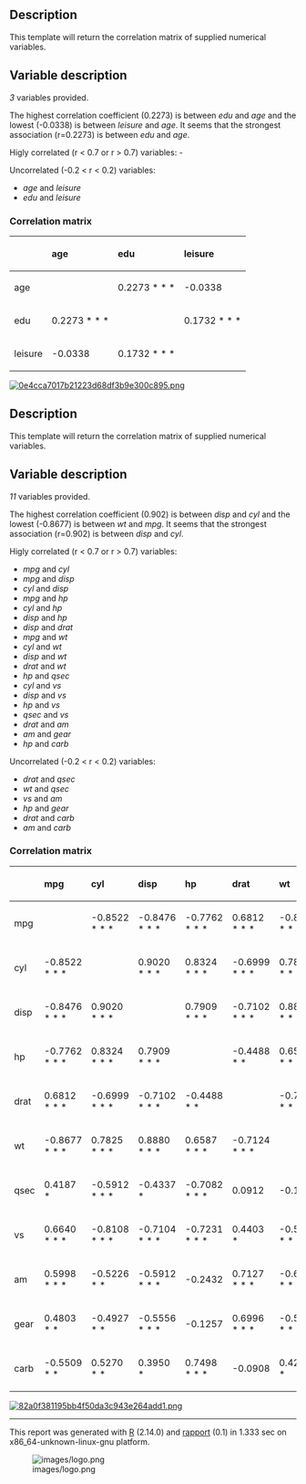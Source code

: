 == Description ==

This template will return the correlation matrix of supplied numerical variables.

== Variable description ==

''3'' variables provided.

The highest correlation coefficient (0.2273) is between ''edu'' and ''age'' and the lowest (-0.0338) is between ''leisure'' and ''age''. It seems that the strongest association (r=0.2273) is between ''edu'' and ''age''.

Higly correlated (r &lt; 0.7 or r &gt; 0.7) variables: -

Uncorrelated (-0.2 &lt; r &lt; 0.2) variables:

* ''age'' and ''leisure''
* ''edu'' and ''leisure''

=== Correlation matrix ===

<!-- endlist -->

<table>
<thead>
<tr class="header">
<th align="left"></th>
<th align="left">'''age'''</th>
<th align="left">'''edu'''</th>
<th align="left">'''leisure'''</th>
</tr>
</thead>
<tbody>
<tr class="odd">
<td align="left">age</td>
<td align="left"></td>
<td align="left">0.2273 * * *</td>
<td align="left">-0.0338</td>
</tr>
<tr class="even">
<td align="left">edu</td>
<td align="left">0.2273 * * *</td>
<td align="left"></td>
<td align="left">0.1732 * * *</td>
</tr>
<tr class="odd">
<td align="left">leisure</td>
<td align="left">-0.0338</td>
<td align="left">0.1732 * * *</td>
<td align="left"></td>
</tr>
</tbody>
</table>

[[tmp/RtmpeIwHkw/file5a1a0b65-hires.png|[[Image:0e4cca7017b21223d68df3b9e300c895.png]]]]

== Description ==

This template will return the correlation matrix of supplied numerical variables.

== Variable description ==

''11'' variables provided.

The highest correlation coefficient (0.902) is between ''disp'' and ''cyl'' and the lowest (-0.8677) is between ''wt'' and ''mpg''. It seems that the strongest association (r=0.902) is between ''disp'' and ''cyl''.

Higly correlated (r &lt; 0.7 or r &gt; 0.7) variables:

* ''mpg'' and ''cyl''
* ''mpg'' and ''disp''
* ''cyl'' and ''disp''
* ''mpg'' and ''hp''
* ''cyl'' and ''hp''
* ''disp'' and ''hp''
* ''disp'' and ''drat''
* ''mpg'' and ''wt''
* ''cyl'' and ''wt''
* ''disp'' and ''wt''
* ''drat'' and ''wt''
* ''hp'' and ''qsec''
* ''cyl'' and ''vs''
* ''disp'' and ''vs''
* ''hp'' and ''vs''
* ''qsec'' and ''vs''
* ''drat'' and ''am''
* ''am'' and ''gear''
* ''hp'' and ''carb''

Uncorrelated (-0.2 &lt; r &lt; 0.2) variables:

* ''drat'' and ''qsec''
* ''wt'' and ''qsec''
* ''vs'' and ''am''
* ''hp'' and ''gear''
* ''drat'' and ''carb''
* ''am'' and ''carb''

=== Correlation matrix ===

<!-- endlist -->

<table>
<thead>
<tr class="header">
<th align="left"></th>
<th align="left">'''mpg'''</th>
<th align="left">'''cyl'''</th>
<th align="left">'''disp'''</th>
<th align="left">'''hp'''</th>
<th align="left">'''drat'''</th>
<th align="left">'''wt'''</th>
<th align="left">'''qsec'''</th>
<th align="left">'''vs'''</th>
<th align="left">'''am'''</th>
<th align="left">'''gear'''</th>
<th align="left">'''carb'''</th>
</tr>
</thead>
<tbody>
<tr class="odd">
<td align="left">mpg</td>
<td align="left"></td>
<td align="left">-0.8522 * * *</td>
<td align="left">-0.8476 * * *</td>
<td align="left">-0.7762 * * *</td>
<td align="left">0.6812 * * *</td>
<td align="left">-0.8677 * * *</td>
<td align="left">0.4187 *</td>
<td align="left">0.6640 * * *</td>
<td align="left">0.5998 * * *</td>
<td align="left">0.4803 * *</td>
<td align="left">-0.5509 * *</td>
</tr>
<tr class="even">
<td align="left">cyl</td>
<td align="left">-0.8522 * * *</td>
<td align="left"></td>
<td align="left">0.9020 * * *</td>
<td align="left">0.8324 * * *</td>
<td align="left">-0.6999 * * *</td>
<td align="left">0.7825 * * *</td>
<td align="left">-0.5912 * * *</td>
<td align="left">-0.8108 * * *</td>
<td align="left">-0.5226 * *</td>
<td align="left">-0.4927 * *</td>
<td align="left">0.5270 * *</td>
</tr>
<tr class="odd">
<td align="left">disp</td>
<td align="left">-0.8476 * * *</td>
<td align="left">0.9020 * * *</td>
<td align="left"></td>
<td align="left">0.7909 * * *</td>
<td align="left">-0.7102 * * *</td>
<td align="left">0.8880 * * *</td>
<td align="left">-0.4337 *</td>
<td align="left">-0.7104 * * *</td>
<td align="left">-0.5912 * * *</td>
<td align="left">-0.5556 * * *</td>
<td align="left">0.3950 *</td>
</tr>
<tr class="even">
<td align="left">hp</td>
<td align="left">-0.7762 * * *</td>
<td align="left">0.8324 * * *</td>
<td align="left">0.7909 * * *</td>
<td align="left"></td>
<td align="left">-0.4488 * *</td>
<td align="left">0.6587 * * *</td>
<td align="left">-0.7082 * * *</td>
<td align="left">-0.7231 * * *</td>
<td align="left">-0.2432</td>
<td align="left">-0.1257</td>
<td align="left">0.7498 * * *</td>
</tr>
<tr class="odd">
<td align="left">drat</td>
<td align="left">0.6812 * * *</td>
<td align="left">-0.6999 * * *</td>
<td align="left">-0.7102 * * *</td>
<td align="left">-0.4488 * *</td>
<td align="left"></td>
<td align="left">-0.7124 * * *</td>
<td align="left">0.0912</td>
<td align="left">0.4403 *</td>
<td align="left">0.7127 * * *</td>
<td align="left">0.6996 * * *</td>
<td align="left">-0.0908</td>
</tr>
<tr class="even">
<td align="left">wt</td>
<td align="left">-0.8677 * * *</td>
<td align="left">0.7825 * * *</td>
<td align="left">0.8880 * * *</td>
<td align="left">0.6587 * * *</td>
<td align="left">-0.7124 * * *</td>
<td align="left"></td>
<td align="left">-0.1747</td>
<td align="left">-0.5549 * * *</td>
<td align="left">-0.6925 * * *</td>
<td align="left">-0.5833 * * *</td>
<td align="left">0.4276 *</td>
</tr>
<tr class="odd">
<td align="left">qsec</td>
<td align="left">0.4187 *</td>
<td align="left">-0.5912 * * *</td>
<td align="left">-0.4337 *</td>
<td align="left">-0.7082 * * *</td>
<td align="left">0.0912</td>
<td align="left">-0.1747</td>
<td align="left"></td>
<td align="left">0.7445 * * *</td>
<td align="left">-0.2299</td>
<td align="left">-0.2127</td>
<td align="left">-0.6562 * * *</td>
</tr>
<tr class="even">
<td align="left">vs</td>
<td align="left">0.6640 * * *</td>
<td align="left">-0.8108 * * *</td>
<td align="left">-0.7104 * * *</td>
<td align="left">-0.7231 * * *</td>
<td align="left">0.4403 *</td>
<td align="left">-0.5549 * * *</td>
<td align="left">0.7445 * * *</td>
<td align="left"></td>
<td align="left">0.1683</td>
<td align="left">0.2060</td>
<td align="left">-0.5696 * * *</td>
</tr>
<tr class="odd">
<td align="left">am</td>
<td align="left">0.5998 * * *</td>
<td align="left">-0.5226 * *</td>
<td align="left">-0.5912 * * *</td>
<td align="left">-0.2432</td>
<td align="left">0.7127 * * *</td>
<td align="left">-0.6925 * * *</td>
<td align="left">-0.2299</td>
<td align="left">0.1683</td>
<td align="left"></td>
<td align="left">0.7941 * * *</td>
<td align="left">0.0575</td>
</tr>
<tr class="even">
<td align="left">gear</td>
<td align="left">0.4803 * *</td>
<td align="left">-0.4927 * *</td>
<td align="left">-0.5556 * * *</td>
<td align="left">-0.1257</td>
<td align="left">0.6996 * * *</td>
<td align="left">-0.5833 * * *</td>
<td align="left">-0.2127</td>
<td align="left">0.2060</td>
<td align="left">0.7941 * * *</td>
<td align="left"></td>
<td align="left">0.2741</td>
</tr>
<tr class="odd">
<td align="left">carb</td>
<td align="left">-0.5509 * *</td>
<td align="left">0.5270 * *</td>
<td align="left">0.3950 *</td>
<td align="left">0.7498 * * *</td>
<td align="left">-0.0908</td>
<td align="left">0.4276 *</td>
<td align="left">-0.6562 * * *</td>
<td align="left">-0.5696 * * *</td>
<td align="left">0.0575</td>
<td align="left">0.2741</td>
<td align="left"></td>
</tr>
</tbody>
</table>

[[tmp/RtmpeIwHkw/file6f311f9b-hires.png|[[Image:82a0f381195bb4f50da3c943e264add1.png]]]]


-----

This report was generated with [http://www.r-project.org/ R] (2.14.0) and [http://al3xa.github.com/rapport/ rapport] (0.1) in 1.333 sec on x86_64-unknown-linux-gnu platform.

[[Image:images/logo.png|frame|none]]
